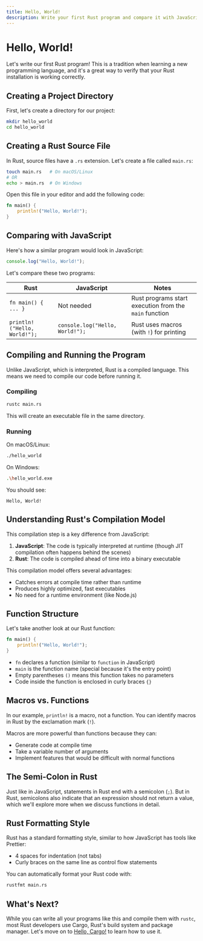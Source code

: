 ```yaml
---
title: Hello, World!
description: Write your first Rust program and compare it with JavaScript
---
```


# Hello, World!

Let's write our first Rust program! This is a tradition when learning a new programming language, and it's a great way to verify that your Rust installation is working correctly.

## Creating a Project Directory

First, let's create a directory for our project:

```bash
mkdir hello_world
cd hello_world
```

## Creating a Rust Source File

In Rust, source files have a `.rs` extension. Let's create a file called `main.rs`:

```bash
touch main.rs   # On macOS/Linux
# OR
echo > main.rs  # On Windows
```

Open this file in your editor and add the following code:

```rust
fn main() {
    println!("Hello, World!");
}
```

## Comparing with JavaScript

Here's how a similar program would look in JavaScript:

```javascript
console.log("Hello, World!");
```

Let's compare these two programs:

| Rust | JavaScript | Notes |
|------|------------|-------|
| `fn main() { ... }` | Not needed | Rust programs start execution from the `main` function |
| `println!("Hello, World!");` | `console.log("Hello, World!");` | Rust uses macros (with `!`) for printing |

## Compiling and Running the Program

Unlike JavaScript, which is interpreted, Rust is a compiled language. This means we need to compile our code before running it.

### Compiling

```bash
rustc main.rs
```

This will create an executable file in the same directory.

### Running

On macOS/Linux:
```bash
./hello_world
```

On Windows:
```bash
.\hello_world.exe
```

You should see:
```
Hello, World!
```

## Understanding Rust's Compilation Model

This compilation step is a key difference from JavaScript:

1. **JavaScript**: The code is typically interpreted at runtime (though JIT compilation often happens behind the scenes)
2. **Rust**: The code is compiled ahead of time into a binary executable

This compilation model offers several advantages:
- Catches errors at compile time rather than runtime
- Produces highly optimized, fast executables
- No need for a runtime environment (like Node.js)

## Function Structure

Let's take another look at our Rust function:

```rust
fn main() {
    println!("Hello, World!");
}
```

- `fn` declares a function (similar to `function` in JavaScript)
- `main` is the function name (special because it's the entry point)
- Empty parentheses `()` means this function takes no parameters
- Code inside the function is enclosed in curly braces `{}`

## Macros vs. Functions

In our example, `println!` is a macro, not a function. You can identify macros in Rust by the exclamation mark (`!`).

Macros are more powerful than functions because they can:
- Generate code at compile time
- Take a variable number of arguments
- Implement features that would be difficult with normal functions

## The Semi-Colon in Rust

Just like in JavaScript, statements in Rust end with a semicolon (`;`). But in Rust, semicolons also indicate that an expression should not return a value, which we'll explore more when we discuss functions in detail.

## Rust Formatting Style

Rust has a standard formatting style, similar to how JavaScript has tools like Prettier:

- 4 spaces for indentation (not tabs)
- Curly braces on the same line as control flow statements

You can automatically format your Rust code with:

```bash
rustfmt main.rs
```

## What's Next?

While you can write all your programs like this and compile them with `rustc`, most Rust developers use Cargo, Rust's build system and package manager. Let's move on to [Hello, Cargo!](/introduction/hello-cargo/) to learn how to use it. 